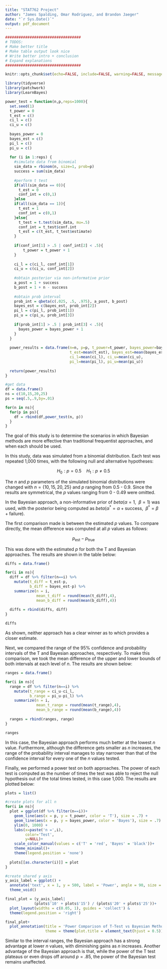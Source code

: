```yaml
---
title: "STAT762 Project"
author: "James Spalding, Omar Rodriguez, and Brandon Jaeger"
date: "`r Sys.Date()`"
output: pdf_document
---
```


```r
##################################
# TODOS:
# Make better title
# Make table output look nice
# Write better intro + conclusion
# Expand explanations
##################################

knitr::opts_chunk$set(echo=FALSE, include=FALSE, warning=FALSE, message=FALSE)

library(tidyverse)
library(patchwork)
library(LearnBayes)
```

```r
power_test = function(n,p,reps=1000){
  set.seed(1)
  t_power = 0
  t_est = c()
  ci_l = c()
  ci_u = c()
  
  bayes_power = 0
  bayes_est = c()
  pi_l = c()
  pi_u = c()
  
  for (i in 1:reps) {
    #simulate data from binomial
    sim_data = rbinom(n, size=1, prob=p)
    success = sum(sim_data)
    
    #perform t test
    if(all(sim_data == 0)){
      t_est = 0
      conf_int = c(0,1)
    }else
    if(all(sim_data == 1)){
      t_est = 1
      conf_int = c(0,1)
    }else{
      t_test = t.test(sim_data, mu=.5)
      conf_int = t_test$conf.int
      t_est = c(t_est, t_test$estimate)
    }
    
    if(conf_int[1] > .5 | conf_int[2] < .5){
        t_power = t_power + 1
    }
      
    ci_l = c(ci_l, conf_int[1])
    ci_u = c(ci_u, conf_int[2])
    
    #obtain posterior via non-informative prior
    a_post = 1 + success
    b_post = 1 + n - success
    
    #obtain prob interval
    prob_int = qbeta(c(.025, .5, .975), a_post, b_post)
    bayes_est = c(bayes_est, prob_int[2])
    pi_l = c(pi_l, prob_int[1])
    pi_u = c(pi_u, prob_int[3])
    
    if(prob_int[1] > .5 | prob_int[3] < .5){
      bayes_power = bayes_power + 1
    }
  }
  
  power_results = data.frame(n=n, p=p, t_power=t_power, bayes_power=bayes_power,
                             t_est=mean(t_est), bayes_est=mean(bayes_est),
                             ci_l=mean(ci_l), ci_u=mean(ci_u),
                             pi_l=mean(pi_l), pi_u=mean(pi_u))
  
  return(power_results)
}
```

```r
#get data
df = data.frame()
ns = c(10,15,20,25)
ps = seq(.5,.9,by=.01)

for(n in ns){
  for(p in ps){
    df = rbind(df,power_test(n, p))
  }
}
```

The goal of this study is to determine the scenarios in which Bayesian methods are more effective than traditional frequentist approaches, and when each should be used.

In this study, data was simulated from a binomial distribution. Each test was repeated 1,000 times, with the following null and alternative hypotheses:

$$H_0: p=0.5 ~~~~ H_1:p\not= 0.5$$

The $n$ and $p$ parameters of the simulated binomial distributions were changed with $n=\{10,15,20,25\}$ and $p$ ranging from 0.5 - 0.9. Since the results are symmetrical, the $p$ values ranging from 0 - 0.49 were omitted.

In the Bayesian approach, a non-informative prior of $beta(\alpha=1,~~\beta=1)$ was used, with the posterior being computed as $beta(\alpha^*=\alpha+\text{success}, ~~\beta^*=\beta+\text{failure})$.

The first comparison made is between the estimated $p$ values. To compare directly, the mean difference was computed at all $p$ values as follows:

$$p_{\text{est}}-p_{\text{true}}$$

This was done with the estimated $p$ for both the T and Bayesian approaches. The results are shown in the table below:

```r
diffs = data.frame()

for(i in ns){
  diff = df %>% filter(n==i) %>%
    mutate(t_diff = t_est-p,
           b_diff = bayes_est-p) %>% 
    summarize(n = i,
              mean_t_diff = round(mean(t_diff),4),
              mean_b_diff = round(mean(b_diff),4))
  
  diffs = rbind(diffs, diff)
}

diffs
```

As shown, neither approach has a clear winner as to which provides a closer estimate.

Next, we compared the range of the 95% confidence and probability intervals of the T and Bayesian approaches, respectively. To make this comparison, we took the mean difference of the upper and lower bounds of both intervals at each level of $n$. The results are shown below:

```r
ranges = data.frame()

for(i in ns){
  range = df %>% filter(n==i) %>%
    mutate(t_range = ci_u-ci_l,
           b_range = pi_u-pi_l) %>% 
    summarize(n = i,
              mean_t_range = round(mean(t_range),4),
              mean_b_range = round(mean(b_range),4))
  
  ranges = rbind(ranges, range)
}

ranges
```

In this case, the Bayesian approach performs much better at the lowest $n$ value. Furthermore, although the difference gets smaller as $n$ increases, the range of the probability interval manages to stay narrower than that of the confidence interval for every one of the $n$ values tested.

\newpage

Finally, we performed a power test on both approaches. The power of each test is computed as the number of times the test was able to reject the null hypothesis out of the total times tested, in this case 1,000. The results are plotted below:

```r
plots = list()

#create plots for all n
for(i in ns){
  plot = ggplot(df %>% filter(n==i))+
    geom_line(aes(x = p, y = t_power, color = 'T'), size = .7) +
    geom_line(aes(x = p, y = bayes_power, color = 'Bayes'), size = .7) +
    ylim(0, 1000) +
    labs(x=paste('n =',i),
         color='Test',
         y=NULL)+
    scale_color_manual(values = c('T' = 'red', 'Bayes' = 'black'))+
    theme_minimal()+
    theme(legend.position = 'none')
  
  plots[[as.character(i)]] = plot
}

#create shared y axis
y_axis_label = ggplot() + 
  annotate('text', x = 1, y = 500, label = 'Power', angle = 90, size = 5) + 
  theme_void()

final_plot = (y_axis_label|
             (plots$'10' + plots$'15') / (plots$'20' + plots$'25'))+
  plot_layout(widths = c(0.05, 1), guides = 'collect') & 
  theme(legend.position = 'right')

final_plot+
  plot_annotation(title = 'Power Comparison of T-Test vs Bayesian Methods',
                  theme = theme(plot.title = element_text(hjust = 0.5)))
```

Similar to the interval ranges, the Bayesian approach has a strong advantage at lower $n$ values, with diminishing gains as $n$ increases. Another advantage of the Bayesian approach is that, while the power of the T test plateaus or even drops off around $p=.85$, the power of the Bayesian test remains unaffected.